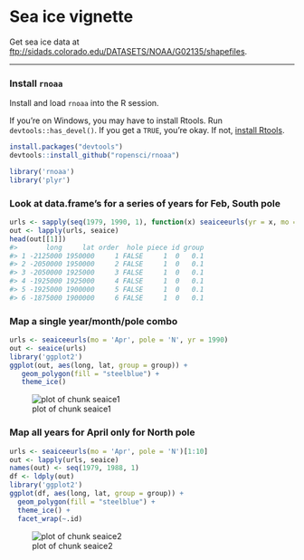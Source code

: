 <!--
%\VignetteEngine{knitr::knitr}
%\VignetteIndexEntry{Sea ice vignette}
%\VignetteEncoding{UTF-8}
-->



Sea ice vignette
======

Get sea ice data at [ftp://sidads.colorado.edu/DATASETS/NOAA/G02135/shapefiles](ftp://sidads.colorado.edu/DATASETS/NOAA/G02135/shapefiles).

********************

### Install `rnoaa`

Install and load `rnoaa` into the R session.

If you're on Windows, you may have to install Rtools. Run `devtools::has_devel()`. If you get a `TRUE`, you're okay. If not, [install Rtools](https://cran.r-project.org/bin/windows/Rtools/).


```r
install.packages("devtools")
devtools::install_github("ropensci/rnoaa")
```


```r
library('rnoaa')
library('plyr')
```

### Look at data.frame's for a series of years for Feb, South pole


```r
urls <- sapply(seq(1979, 1990, 1), function(x) seaiceeurls(yr = x, mo = 'Feb', pole = 'S'))
out <- lapply(urls, seaice)
head(out[[1]])
#>       long     lat order  hole piece id group
#> 1 -2125000 1950000     1 FALSE     1  0   0.1
#> 2 -2050000 1950000     2 FALSE     1  0   0.1
#> 3 -2050000 1925000     3 FALSE     1  0   0.1
#> 4 -1925000 1925000     4 FALSE     1  0   0.1
#> 5 -1925000 1900000     5 FALSE     1  0   0.1
#> 6 -1875000 1900000     6 FALSE     1  0   0.1
```

### Map a single year/month/pole combo


```r
urls <- seaiceeurls(mo = 'Apr', pole = 'N', yr = 1990)
out <- seaice(urls)
library('ggplot2')
ggplot(out, aes(long, lat, group = group)) +
   geom_polygon(fill = "steelblue") +
   theme_ice()
```

![plot of chunk seaice1](figure/seaice1-1.png)

### Map all years for April only for North pole


```r
urls <- seaiceeurls(mo = 'Apr', pole = 'N')[1:10]
out <- lapply(urls, seaice)
names(out) <- seq(1979, 1988, 1)
df <- ldply(out)
library('ggplot2')
ggplot(df, aes(long, lat, group = group)) +
  geom_polygon(fill = "steelblue") +
  theme_ice() +
  facet_wrap(~.id)
```

![plot of chunk seaice2](figure/seaice2-1.png)
